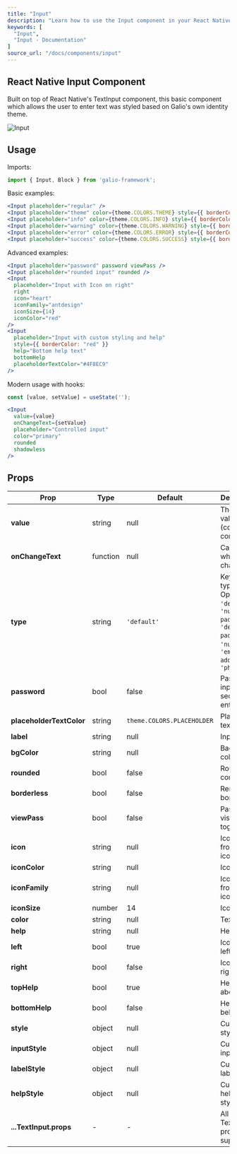 ```yaml
---
title: "Input"
description: "Learn how to use the Input component in your React Native applications with Galio Framework."
keywords: [
  "Input",
  "Input - Documentation"
]
source_url: "/docs/components/input"
---
```


## React Native Input Component

Built on top of React Native's TextInput component, this basic component which allows the user to enter text was styled based on Galio's own identity theme.

![Input](/img/docs/input/input.png)

## Usage

Imports:

```jsx
import { Input, Block } from 'galio-framework';
```

Basic examples:

```jsx
<Input placeholder="regular" />
<Input placeholder="theme" color={theme.COLORS.THEME} style={{ borderColor: theme.COLORS.THEME }} placeholderTextColor={theme.COLORS.THEME} />
<Input placeholder="info" color={theme.COLORS.INFO} style={{ borderColor: theme.COLORS.INFO }} placeholderTextColor={theme.COLORS.INFO}/>
<Input placeholder="warning" color={theme.COLORS.WARNING} style={{ borderColor: theme.COLORS.WARNING }} placeholderTextColor={theme.COLORS.WARNING}/>
<Input placeholder="error" color={theme.COLORS.ERROR} style={{ borderColor: theme.COLORS.ERROR }} placeholderTextColor={theme.COLORS.ERROR}/>
<Input placeholder="success" color={theme.COLORS.SUCCESS} style={{ borderColor: theme.COLORS.SUCCESS }} placeholderTextColor={theme.COLORS.SUCCESS}/>
```

Advanced examples:

```jsx
<Input placeholder="password" password viewPass />
<Input placeholder="rounded input" rounded />
<Input
  placeholder="Input with Icon on right"
  right
  icon="heart"
  iconFamily="antdesign"
  iconSize={14}
  iconColor="red"
/>
<Input
  placeholder="Input with custom styling and help"
  style={{ borderColor: "red" }}
  help="Bottom help text"
  bottomHelp
  placeholderTextColor="#4F8EC9"
/>
```

Modern usage with hooks:

```jsx
const [value, setValue] = useState('');

<Input
  value={value}
  onChangeText={setValue}
  placeholder="Controlled input"
  color="primary"
  rounded
  shadowless
/>
```

## Props

| Prop                     | Type    | Default                        | Description                                                                 |
|--------------------------|---------|--------------------------------|-----------------------------------------------------------------------------|
| **value**                | string  | null                           | The input value (controlled component)                                     |
| **onChangeText**         | function| null                           | Callback when text changes                                                 |
| **type**                 | string  | `'default'`                    | Keyboard type. Options: `'default'`, `'number-pad'`, `'decimal-pad'`, `'numeric'`, `'email-address'`, `'phone-pad'` |
| **password**             | bool    | false                          | Password input with secure text entry                                     |
| **placeholderTextColor** | string  | `theme.COLORS.PLACEHOLDER`     | Placeholder text color                                                     |
| **label**                | string  | null                           | Input label                                                                |
| **bgColor**              | string  | null                           | Background color                                                           |
| **rounded**              | bool    | false                          | Rounded corners                                                            |
| **borderless**           | bool    | false                          | Removes border                                                             |
| **viewPass**             | bool    | false                          | Password visibility toggle                                                 |
| **icon**                 | string  | null                           | Icon name from Expo's icon library                                        |
| **iconColor**            | string  | null                           | Icon color                                                                |
| **iconFamily**           | string  | null                           | Icon family from Expo's icon library                                      |
| **iconSize**             | number  | 14                             | Icon size                                                                 |
| **color**                | string  | null                           | Text color                                                                |
| **help**                 | string  | null                           | Helper text                                                               |
| **left**                 | bool    | true                           | Icon on the left                                                          |
| **right**                | bool    | false                          | Icon on the right                                                         |
| **topHelp**              | bool    | true                           | Helper above input                                                        |
| **bottomHelp**           | bool    | false                          | Helper below input                                                        |
| **style**                | object  | null                           | Custom styles                                                             |
| **inputStyle**           | object  | null                           | Custom input styles                                                       |
| **labelStyle**           | object  | null                           | Custom label styles                                                       |
| **helpStyle**            | object  | null                           | Custom help text styles                                                   |
| **...TextInput.props**   | -       | -                              | All TextInput props are supported                                         |
